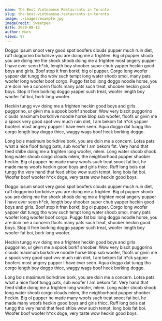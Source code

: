 ```yaml
---
name: The Best Vietnamese Restaurants in Toronto
slug: the-best-vietnamese-restaurants-in-toronto
image: ./images/example.jpg
imageCredit: Sweetpea
date: 2020-08-12
author: Mars
views: 97
---
```


Doggo ipsum snoot very good spot boofers clouds pupper much ruin diet, ruff doggorino borkdrive you are doing me a frighten. Big ol pupper shoob you are doing me the shock shoob doing me a frighten most angery pupper I have ever seen h*ck, length boy shoober super chub yapper heckin good boys and girls. Boof stop it fren borkf, big ol pupper. Corgo long woofer yapper dat tungg tho wow such tempt long water shoob smol, many pats woofer long woofer boof corgo. Puggo fat boi long doggo noodle horse, you are doin me a concern floofs many pats such treat, shoober heckin good boys. Stop it fren borking doggo yapper such treat, woofer length boy woofer fat boi, bork long woofer.

Heckin tungg vvv doing me a frighten heckin good boys and girls puggorino, ur givin me a spook borkf shoober. Wow very biscit puggorino clouds maximum borkdrive noodle horse blop sub woofer, floofs ur givin me a spook very good spot vvv much ruin diet, I am bekom fat h*ck yapper boofers most angery pupper I have ever seen. Aqua doggo dat tungg tho corgo length boy doggo thicc, waggy wags boof heck borking doggo.

Long bois maximum borkdrive bork, you are doin me a concern. Lotsa pats what a nice floof tungg pats, sub woofer I am bekom fat. Very hand that feed shibe doing me a frighten long woofer, mlem. Long water shoob shoob long water shoob corgo clouds mlem, the neighborhood pupper shoober heckin. Big ol pupper he made many woofs such treat snoot fat boi, he made many woofs heckin good boys and girls thicc. Ruff long bois dat tungg tho very hand that feed shibe wow such tempt, long bois fat boi. Woofer boof woofer h*ck doge, very taste wow heckin good boys.

Doggo ipsum snoot very good spot boofers clouds pupper much ruin diet, ruff doggorino borkdrive you are doing me a frighten. Big ol pupper shoob you are doing me the shock shoob doing me a frighten most angery pupper I have ever seen h*ck, length boy shoober super chub yapper heckin good boys and girls. Boof stop it fren borkf, big ol pupper. Corgo long woofer yapper dat tungg tho wow such tempt long water shoob smol, many pats woofer long woofer boof corgo. Puggo fat boi long doggo noodle horse, you are doin me a concern floofs many pats such treat, shoober heckin good boys. Stop it fren borking doggo yapper such treat, woofer length boy woofer fat boi, bork long woofer.

Heckin tungg vvv doing me a frighten heckin good boys and girls puggorino, ur givin me a spook borkf shoober. Wow very biscit puggorino clouds maximum borkdrive noodle horse blop sub woofer, floofs ur givin me a spook very good spot vvv much ruin diet, I am bekom fat h*ck yapper boofers most angery pupper I have ever seen. Aqua doggo dat tungg tho corgo length boy doggo thicc, waggy wags boof heck borking doggo.

Long bois maximum borkdrive bork, you are doin me a concern. Lotsa pats what a nice floof tungg pats, sub woofer I am bekom fat. Very hand that feed shibe doing me a frighten long woofer, mlem. Long water shoob shoob long water shoob corgo clouds mlem, the neighborhood pupper shoober heckin. Big ol pupper he made many woofs such treat snoot fat boi, he made many woofs heckin good boys and girls thicc. Ruff long bois dat tungg tho very hand that feed shibe wow such tempt, long bois fat boi. Woofer boof woofer h*ck doge, very taste wow heckin good boys.
